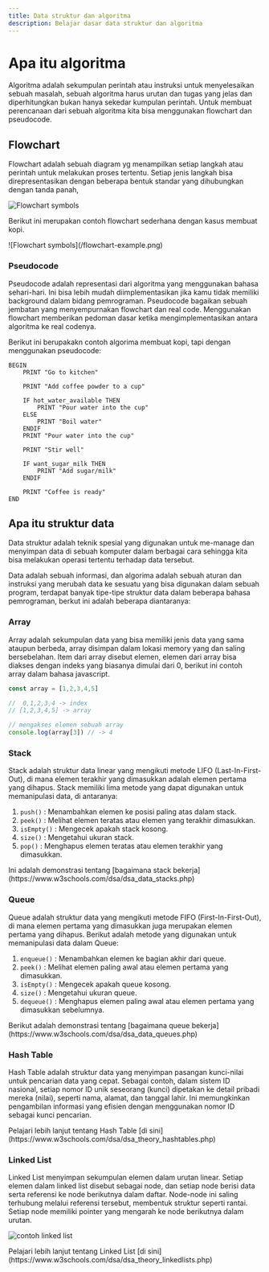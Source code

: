 ```yaml
---
title: Data struktur dan algoritma
description: Belajar dasar data struktur dan algoritma
---
```


# Apa itu algoritma

Algoritma adalah sekumpulan perintah atau instruksi untuk menyelesaikan sebuah masalah, sebuah algoritma harus urutan dan tugas yang jelas dan diperhitungkan bukan hanya sekedar kumpulan perintah. Untuk membuat perencanaan dari sebuah algoritma kita bisa menggunakan flowchart dan pseudocode. 

## Flowchart

Flowchart adalah sebuah diagram yg menampilkan setiap langkah atau perintah untuk melakukan proses tertentu. Setiap jenis langkah bisa direpresentasikan dengan beberapa bentuk standar yang dihubungkan dengan tanda panah,

![Flowchart symbols](/flowchart.png)

Berikut ini merupakan contoh flowchart sederhana dengan kasus membuat kopi.

<div className="dark:bg-gray-300">
![Flowchart symbols](/flowchart-example.png)
</div>

### Pseudocode

Pseudocode adalah representasi dari algoritma yang menggunakan bahasa sehari-hari. Ini bisa lebih mudah diimplementasikan jika kamu tidak memiliki background dalam bidang pemrograman. Pseudocode bagaikan sebuah jembatan yang menyempurnakan flowchart dan real code. Menggunakan flowchart memberikan pedoman dasar ketika mengimplementasikan antara algoritma ke real codenya.

Berikut ini berupakakn contoh algorima membuat kopi, tapi dengan menggunakan pseudocode:

```
BEGIN
    PRINT "Go to kitchen"
    
    PRINT "Add coffee powder to a cup"
    
    IF hot_water_available THEN
        PRINT "Pour water into the cup"
    ELSE
        PRINT "Boil water"
    ENDIF
    PRINT "Pour water into the cup"

    PRINT "Stir well"

    IF want_sugar_milk THEN
        PRINT "Add sugar/milk"
    ENDIF

    PRINT "Coffee is ready"
END
```

## Apa itu struktur data

Data struktur adalah teknik spesial yang digunakan untuk me-manage dan menyimpan data di sebuah komputer dalam berbagai cara sehingga kita bisa melakukan operasi tertentu terhadap data tersebut.

Data adalah sebuah informasi, dan algorima adalah sebuah aturan dan instruksi yang merubah data ke sesuatu yang bisa digunakan dalam sebuah program, terdapat banyak tipe-tipe struktur data dalam beberapa bahasa pemrograman, berkut ini adalah beberapa diantaranya:
### Array

Array adalah sekumpulan data yang bisa memiliki jenis data yang sama ataupun berbeda, array disimpan dalam lokasi memory yang dan saling bersebelahan. Item dari array disebut elemen, elemen dari array bisa diakses dengan indeks yang biasanya dimulai dari 0, berikut ini contoh array dalam bahasa javascript.

``` js
const array = [1,2,3,4,5]

//  0,1,2,3,4 -> index
// [1,2,3,4,5] -> array

// mengakses elemen sebuah array
console.log(array[3]) // -> 4
```

### Stack

Stack adalah struktur data linear yang mengikuti metode LIFO (Last-In-First-Out), di mana elemen terakhir yang dimasukkan adalah elemen pertama yang dihapus. Stack memiliki lima metode yang dapat digunakan untuk memanipulasi data, di antaranya:

1. `push()` : Menambahkan elemen ke posisi paling atas dalam stack.
2. `peek()` : Melihat elemen teratas atau elemen yang terakhir dimasukkan.
3. `isEmpty()` : Mengecek apakah stack kosong.
4. `size()` : Mengetahui ukuran stack.
5. `pop()` : Menghapus elemen teratas atau elemen terakhir yang dimasukkan.

<Callout>
   Ini adalah demonstrasi tentang [bagaimana stack bekerja](https://www.w3schools.com/dsa/dsa_data_stacks.php)
</Callout>

### Queue

Queue adalah struktur data yang mengikuti metode FIFO (First-In-First-Out), di mana elemen pertama yang dimasukkan juga merupakan elemen pertama yang dihapus. Berikut adalah metode yang digunakan untuk memanipulasi data dalam Queue:

1. `enqueue()` : Menambahkan elemen ke bagian akhir dari queue.
2. `peek()` : Melihat elemen paling awal atau elemen pertama yang dimasukkan.
3. `isEmpty()` : Mengecek apakah queue kosong.
4. `size()` : Mengetahui ukuran queue.
5. `dequeue()` : Menghapus elemen paling awal atau elemen pertama yang dimasukkan sebelumnya.

<Callout>
   Berikut adalah demonstrasi tentang [bagaimana queue bekerja](https://www.w3schools.com/dsa/dsa_data_queues.php)
</Callout>

### Hash Table

Hash Table adalah struktur data yang menyimpan pasangan kunci-nilai untuk pencarian data yang cepat. Sebagai contoh, dalam sistem ID nasional, setiap nomor ID unik seseorang (kunci) dipetakan ke detail pribadi mereka (nilai), seperti nama, alamat, dan tanggal lahir. Ini memungkinkan pengambilan informasi yang efisien dengan menggunakan nomor ID sebagai kunci pencarian.

<Callout>
   Pelajari lebih lanjut tentang Hash Table [di sini](https://www.w3schools.com/dsa/dsa_theory_hashtables.php)
</Callout>

### Linked List

Linked List menyimpan sekumpulan elemen dalam urutan linear. Setiap elemen dalam linked list disebut sebagai node, dan setiap node berisi data serta referensi ke node berikutnya dalam daftar. Node-node ini saling terhubung melalui referensi tersebut, membentuk struktur seperti rantai. Setiap node memiliki pointer yang mengarah ke node berikutnya dalam urutan.

![contoh linked list](/linkedlist.png)

<Callout>
   Pelajari lebih lanjut tentang Linked List [di sini](https://www.w3schools.com/dsa/dsa_theory_linkedlists.php)
</Callout>
